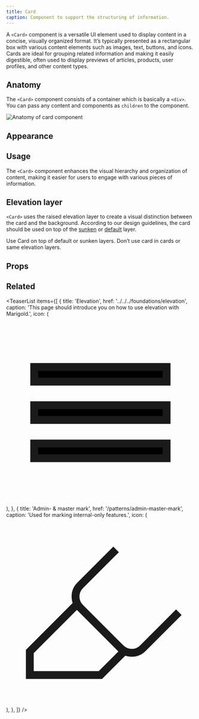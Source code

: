 ```yaml
---
title: Card
caption: Component to support the structuring of information.
---
```


A `<Card>` component is a versatile UI element used to display content in a concise, visually organized format.
It’s typically presented as a rectangular box with various content elements such as images, text, buttons, and icons.
Cards are ideal for grouping related information and making it easily digestible, often used to display previews of articles, products, user profiles, and other content types.

## Anatomy

The `<Card>` component consists of a container which is basically a `<div>`. You can pass any content and components as `children` to the component.

<Image
  src="/card/card-anatomy.jpg"
  alt="Anatomy of card component"
  width={800}
  height={550}
  className="mx-auto block"
/>

## Appearance

<AppearanceDemo component={title} />

<AppearanceTable component={title} />

## Usage

The `<Card>` component enhances the visual hierarchy and organization of content, making it easier for users to engage with various pieces of information.

## Elevation layer

`<Card>` uses the raised elevation layer to create a visual distinction between the card and the background.
According to our design guidelines, the card should be used on top of the [sunken](../../../foundations/elevation#sunken) or [default](../../../foundations/elevation#default) layer.

<ComponentDemo file="./card-elevation.demo.tsx" />

<GuidelineTiles>
  <Do>
    <Do.Description>
      Use Card on top of default or sunken layers.
    </Do.Description>
  </Do>
  <Dont>
    <Dont.Description>
      Don’t use card in cards or same elevation layers.
    </Dont.Description>
  </Dont>
</GuidelineTiles>

## Props

<StorybookHintMessage component={title} />

<PropsTable component={title} />

## Related

<TeaserList
  items={[
    {
      title: 'Elevation',
      href: '../../../foundations/elevation',
      caption:
        'This page should introduce you on how to use elevation with Marigold.',
      icon: (
        <svg
          viewBox="0 0 24 24"
          className="size-6"
          strokeWidth="1.5"
          stroke="currentColor"
        >
          <path d="M3.5625 6.375H20.4375V8.25H3.5625V6.375ZM3.5625 16.125H20.4375V18H3.5625V16.125ZM20.4375 11.25H3.5625V13.125H20.4375V11.25Z"></path>
        </svg>
      ),
    },
    {
      title: 'Admin- & master mark',
      href: '/patterns/admin-master-mark',
      caption: 'Used for marking internal-only features.',
      icon: (
        <svg
          xmlns="http://www.w3.org/2000/svg"
          width={24}
          height={24}
          viewBox="0 0 24 24"
          fill="none"
          stroke="currentColor"
          strokeWidth={2}
          strokeLinecap="round"
          strokeLinejoin="round"
          className="size-5"
        >
          <path d="M9 11l-6 6v3h9l3-3" />
          <path d="M22 12l-4.6 4.6a2 2 0 01-2.8 0l-5.2-5.2a2 2 0 010-2.8L14 4" />
        </svg>
      ),
    },
  ]}
/>
